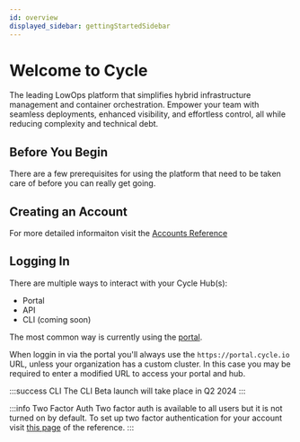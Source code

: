 ```yaml
---
id: overview
displayed_sidebar: gettingStartedSidebar
---
```



# Welcome to Cycle

The leading LowOps platform that simplifies hybrid infrastructure management and container orchestration. Empower your team with seamless deployments, enhanced visibility, and effortless control, all while reducing complexity and technical debt.





## Before You Begin 
There are a few prerequisites for using the platform that need to be taken care of before you can really get going. 


## Creating an Account

<Accounts />

For more detailed informaiton visit the [Accounts Reference](https://docs.cycle.io/reference/accounts)


## Logging In


<p>
There are multiple ways to interact with your Cycle Hub(s):

* Portal 
* API 
* CLI (coming soon)

The most common way is currently using the <a href="https://portal.cycle.io">portal</a>. 
</p>


When loggin in via the portal you'll always use the `https://portal.cycle.io` URL, unless your organization has a custom cluster. In this case you may be required to enter a modified URL to access your portal and hub.  

:::success CLI
The CLI Beta launch will take place in Q2 2024
:::


:::info  Two Factor Auth
Two factor auth is available to all users but it is not turned on by default.  To set up two factor authentication for your account visit  [this page](https://docs.cycle.io/reference/accounts/security#setting-up-two-factor-authentication) of the reference. 
:::



